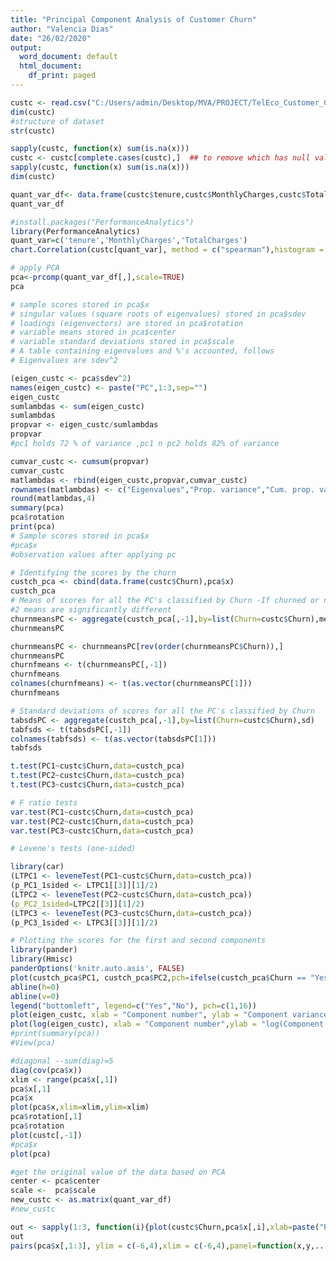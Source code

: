---
title: "Principal Component Analysis of Customer Churn"
author: "Valencia Dias"
date: "26/02/2020"
output:
  word_document: default
  html_document:
    df_print: paged
---

```{r  1}
custc <- read.csv("C:/Users/admin/Desktop/MVA/PROJECT/TelEco_Customer_Churn.csv")
dim(custc)
#structure of dataset
str(custc)
```


```{r 2}
sapply(custc, function(x) sum(is.na(x)))
custc <- custc[complete.cases(custc),]  ## to remove which has null values
sapply(custc, function(x) sum(is.na(x)))
dim(custc)

```

```{r}
quant_var_df<- data.frame(custc$tenure,custc$MonthlyCharges,custc$TotalCharges)
quant_var_df
```

```{r}
#install.packages("PerformanceAnalytics")
library(PerformanceAnalytics)
quant_var=c('tenure','MonthlyCharges','TotalCharges')
chart.Correlation(custc[quant_var], method = c("spearman"),histogram = TRUE, pch = "19", cex= 0.7)
```

```{r}
# apply PCA
pca<-prcomp(quant_var_df[,],scale=TRUE)
pca
```

```{r}
# sample scores stored in pca$x
# singular values (square roots of eigenvalues) stored in pca$sdev
# loadings (eigenvectors) are stored in pca$rotation
# variable means stored in pca$center
# variable standard deviations stored in pca$scale
# A table containing eigenvalues and %'s accounted, follows
# Eigenvalues are sdev^2

(eigen_custc <- pca$sdev^2)
names(eigen_custc) <- paste("PC",1:3,sep="")
eigen_custc
sumlambdas <- sum(eigen_custc)
sumlambdas
propvar <- eigen_custc/sumlambdas
propvar
#pc1 holds 72 % of variance ,pc1 n pc2 holds 82% of variance


```


```{r}
cumvar_custc <- cumsum(propvar)
cumvar_custc
matlambdas <- rbind(eigen_custc,propvar,cumvar_custc)
rownames(matlambdas) <- c("Eigenvalues","Prop. variance","Cum. prop. variance")
round(matlambdas,4)
summary(pca)
pca$rotation
print(pca)
# Sample scores stored in pca$x
#pca$x
#observation values after applying pc
```


```{r}
# Identifying the scores by the churn 
custch_pca <- cbind(data.frame(custc$Churn),pca$x)
custch_pca
# Means of scores for all the PC's classified by Churn -If churned or no
#2 means are significantly different
churnmeansPC <- aggregate(custch_pca[,-1],by=list(Churn=custc$Churn),mean)
churnmeansPC
```


```{r}
churnmeansPC <- churnmeansPC[rev(order(churnmeansPC$Churn)),]
churnmeansPC
churnfmeans <- t(churnmeansPC[,-1])
churnfmeans
colnames(churnfmeans) <- t(as.vector(churnmeansPC[1]))
churnfmeans
```


```{r}
# Standard deviations of scores for all the PC's classified by Churn
tabsdsPC <- aggregate(custch_pca[,-1],by=list(Churn=custc$Churn),sd)
tabfsds <- t(tabsdsPC[,-1])
colnames(tabfsds) <- t(as.vector(tabsdsPC[1]))
tabfsds

```


```{r}
t.test(PC1~custc$Churn,data=custch_pca)
t.test(PC2~custc$Churn,data=custch_pca)
t.test(PC3~custc$Churn,data=custch_pca)
```


```{r}
# F ratio tests
var.test(PC1~custc$Churn,data=custch_pca)
var.test(PC2~custc$Churn,data=custch_pca)
var.test(PC3~custc$Churn,data=custch_pca)

```

```{r}
# Levene's tests (one-sided)

library(car)
(LTPC1 <- leveneTest(PC1~custc$Churn,data=custch_pca))
(p_PC1_1sided <- LTPC1[[3]][1]/2)
(LTPC2 <- leveneTest(PC2~custc$Churn,data=custch_pca))
(p_PC2_1sided=LTPC2[[3]][1]/2)
(LTPC3 <- leveneTest(PC3~custc$Churn,data=custch_pca))
(p_PC3_1sided <- LTPC3[[3]][1]/2)

```

```{r}
# Plotting the scores for the first and second components
library(pander) 
library(Hmisc)
panderOptions('knitr.auto.asis', FALSE)
plot(custch_pca$PC1, custch_pca$PC2,pch=ifelse(custch_pca$Churn == "Yes",1,16),xlab="PC1", ylab="PC2", main="49 custc against values for PC1 & PC2")
abline(h=0)
abline(v=0)
legend("bottomleft", legend=c("Yes","No"), pch=c(1,16))
plot(eigen_custc, xlab = "Component number", ylab = "Component variance", type = "l", main = "Scree diagram")
plot(log(eigen_custc), xlab = "Component number",ylab = "log(Component variance)", type="l",main = "Log(eigenvalue) diagram")
#print(summary(pca))
#View(pca)
```

```{r}
#diagonal --sum(diag)=5
diag(cov(pca$x))
xlim <- range(pca$x[,1])
pca$x[,1]
pca$x
plot(pca$x,xlim=xlim,ylim=xlim)
pca$rotation[,1]
pca$rotation
plot(custc[,-1])
#pca$x
plot(pca)
```

```{r}
#get the original value of the data based on PCA
center <- pca$center
scale <-  pca$scale
new_custc <- as.matrix(quant_var_df)
#new_custc
```

```{r}
out <- sapply(1:3, function(i){plot(custc$Churn,pca$x[,i],xlab=paste("PC",i,sep=""),ylab="Churn")})
out
pairs(pca$x[,1:3], ylim = c(-6,4),xlim = c(-6,4),panel=function(x,y,...){text(x,y,custc$Churn)})
```

